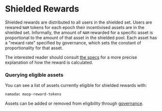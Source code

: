 # Shielded Rewards

Shielded rewards are distributed to all users in the shielded set. Users are rewared `NAM` tokens for each epoch their incentivised assets are in the shielded set. Informally, the amount of `NAM` rewarded for a specific asset is proportional to the amount of that asset in the shielded pool. Each asset has a "reward rate" specified by governance, which sets the constant of proportionality for that asset. 

The interested reader should consult [the specs](https://specs.namada.net/modules/masp/shielded-pool-incentives) for a more precise explanation of how the reward is calculated.

### Querying eligible assets

You can see a list of assets currently eligible for shielded rewards with:
```bash copy
namadac masp-reward-tokens
```

Assets can be added or removed from eligibility through [governance](../governance/on-chain-governance.mdx).